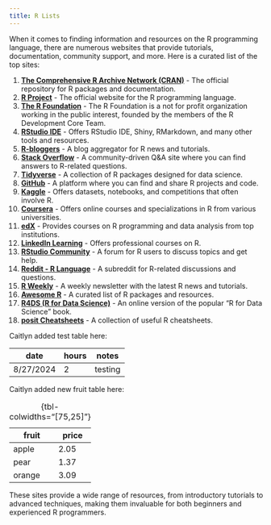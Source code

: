 ```yaml
---
title: R Lists
---
```


When it comes to finding information and resources on the R programming language, there are numerous websites that provide tutorials, documentation, community support, and more. Here is a curated list of the top sites:

1. **[The Comprehensive R Archive Network (CRAN)](https://cran.r-project.org/)** - The official repository for R packages and documentation.
16. **[R Project](https://www.r-project.org/)** - The official website for the R programming language.
9. **[The R Foundation](https://www.r-project.org/foundation/)** - The R Foundation is a not for profit organization working in the public interest, founded by the members of the R Development Core Team.
2. **[RStudio IDE](https://posit.co/products/open-source/rstudio//)** - Offers RStudio IDE, Shiny, RMarkdown, and many other tools and resources.
3. **[R-bloggers](https://www.r-bloggers.com/)** - A blog aggregator for R news and tutorials.
4. **[Stack Overflow](https://stackoverflow.com/questions/tagged/r)** - A community-driven Q&A site where you can find answers to R-related questions.
6. **[Tidyverse](https://www.tidyverse.org/)** - A collection of R packages designed for data science.
7. **[GitHub](https://github.com/topics/r)** - A platform where you can find and share R projects and code.
8. **[Kaggle](https://www.kaggle.com/)** - Offers datasets, notebooks, and competitions that often involve R.
10. **[Coursera](https://www.coursera.org/)** - Offers online courses and specializations in R from various universities.
11. **[edX](https://www.edx.org/)** - Provides courses on R programming and data analysis from top institutions.
12. **[LinkedIn Learning](https://www.linkedin.com/learning/)** - Offers professional courses on R.
13. **[RStudio Community](https://community.rstudio.com/)** - A forum for R users to discuss topics and get help.
14. **[Reddit - R Language](https://www.reddit.com/r/rprogramming/)** - A subreddit for R-related discussions and questions.
17. **[R Weekly](https://rweekly.org/)** - A weekly newsletter with the latest R news and tutorials.
18. **[Awesome R](https://awesome-r.com/)** - A curated list of R packages and resources.
19. **[R4DS (R for Data Science)](https://r4ds.had.co.nz/)** - An online version of the popular "R for Data Science" book.
20. **[posit Cheatsheets](https://posit.co/resources/cheatsheets/)** - A collection of useful R cheatsheets.

Caitlyn added test table here:

| date | hours | notes |
| --- | --- | ----- |
| 8/27/2024| 2| testing |

Caitlyn added new fruit table here:

| fruit  | price  |
|--------|--------|
| apple  | 2.05   |
| pear   | 1.37   |
| orange | 3.09   |

: {tbl-colwidths="[75,25]"}

These sites provide a wide range of resources, from introductory tutorials to advanced techniques, making them invaluable for both beginners and experienced R programmers.